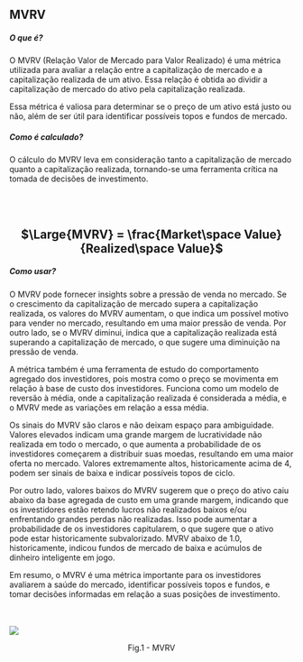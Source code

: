 ## MVRV

##### O que é?

O MVRV (Relação Valor de Mercado para Valor Realizado) é uma métrica utilizada para avaliar a relação entre a capitalização de mercado e a capitalização realizada de um ativo. Essa relação é obtida ao dividir a capitalização de mercado do ativo pela capitalização realizada.

Essa métrica é valiosa para determinar se o preço de um ativo está justo ou não, além de ser útil para identificar possíveis topos e fundos de mercado.

##### Como é calculado?

O cálculo do MVRV leva em consideração tanto a capitalização de mercado quanto a capitalização realizada, tornando-se uma ferramenta crítica na
tomada de decisões de investimento.

<br/><br/>
<center><h2>$\Large{MVRV} = \frac{Market\space Value}{Realized\space Value}$</h2></center>

##### Como usar?

O MVRV pode fornecer insights sobre a pressão de venda no mercado. Se o crescimento da capitalização de mercado supera a capitalização realizada, os valores do MVRV aumentam, o que indica um possível motivo para vender no mercado, resultando em uma maior pressão de venda. Por outro lado, se o MVRV diminui, indica que a capitalização realizada está superando a capitalização de mercado, o que sugere uma diminuição na pressão de venda.

A métrica também é uma ferramenta de estudo do comportamento agregado dos investidores, pois mostra como o preço se movimenta em relação à base de custo dos investidores. Funciona como um modelo de reversão à média, onde a capitalização realizada é considerada a média, e o MVRV mede as variações em relação a essa média.

Os sinais do MVRV são claros e não deixam espaço para ambiguidade. Valores elevados indicam uma grande margem de lucratividade não realizada em todo o mercado, o que aumenta a probabilidade de os investidores começarem a distribuir suas moedas, resultando em uma maior oferta no mercado. Valores extremamente altos, historicamente acima de 4, podem ser sinais de baixa e indicar possíveis topos de ciclo.

Por outro lado, valores baixos do MVRV sugerem que o preço do ativo caiu abaixo da base agregada de custo em uma grande margem, indicando que os investidores estão retendo lucros não realizados baixos e/ou enfrentando grandes perdas não realizadas. Isso pode aumentar a probabilidade de os investidores capitularem, o que sugere que o ativo pode estar historicamente subvalorizado. MVRV abaixo de 1.0, historicamente, indicou fundos de mercado de baixa e acúmulos de dinheiro inteligente em jogo.

Em resumo, o MVRV é uma métrica importante para os investidores avaliarem a saúde do mercado, identificar possíveis topos e fundos, e tomar decisões informadas em relação a suas posições de investimento.

<br></br>
![](../../imgs/oc_mvrv.jpg)
<figcaption align="center" style={{ fontSize: "12px", color: "#B0B0B0 " }}>
  Fig.1 - MVRV
</figcaption>
